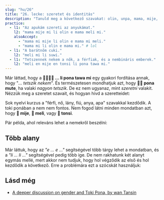 ```yaml
---
slug: "hu/26"
title: "26. lecke: szeretet és identitás"
description: "Tanuld meg a következő szavakat: olin, unpa, mama, mije, meli, tonsi, en!"
practice:
  - l1: "Az apukám szereti az anyukámat."
    l2: "mama mije mi li olin e mama meli mi."
    alsoAccept:
      - "mama mi mije li olin e mama mi meli."
      - "mama mi li olin e mama mi." # lol
  - l1: "A barátnőm cuki."
    l2: "meli mi li suwi."
  - l1: "Tetszennek nekem a nők, a férfiak, és a nembináris emberek."
    l2: "meli en mije en tonsi li pona tawa mi."
---
```



Már láttad, hogy a **󱤧󱥔󱥩󱤴 ... li pona tawa mi** egy gyakori fordítása annak, hogy "*... tetszik nekem*". És természetesen mondhatjuk azt, hogy **󱥔󱤼 pona mute**, ha valaki *nagyon tetszik*. De ez nem ugyanaz, mint *szeretni* valakit. Nézzük meg a szeretet szavait, és hogyan hívd a szeretteidet:

<List>
  <Word sl="olin" m="szeretni" />
  <Word sl="unpa" m="szexelni" />
  <Word sl="mama" m="szülő" />
  <Word sl="mije" m="férfi, 'férfias'/maszkulin ember, férj; hím" />
  <Word sl="meli" m="nő, 'nőies'/feminin ember, feleség; nőstény" />
  <Word sl="tonsi" m="nembináris; transz" />
</List>

Sok nyelvi kurzus a "férfi, nő, lány, fiú, anya, apa" szavakkal kezdődik. A toki ponában a nem nem fontos. Nem fogod látni minden mondatban azt, hogy **󱤵 mije**, **󱤳 meli**, vagy **󱥾 tonsi**.

<List>
    <Sentence sl="mi olin e mije mi." m="Szeretem a férjemet."/>
    <Sentence sl="mama o!" m="Anya! (vagy) Apa!"/>
    <Sentence sl="mi olin e meli." m="Szeretem a lányokat."/>
</List>

Pár példa, ahol releváns lehet a nemekről beszélni:

<List>
  <Sentence sl="len mi li mije." m="Az öltözködésem maszkulin." />
  <Sentence sl="jan olin mi li tonsi." m="A párom nembináris." />
  <Sentence sl="mi meli e sijelo mi kepeken misikeke." m="Nőiesebbé teszem a testemet gyógyszerrel." />
</List>

## Több alany

Már láttuk, hogy az *"e ... e ..."* segítségével több tárgy lehet a mondatban, és a *"li ... li ..."* segítségével pedig több ige. De nem rakhatunk két alanyt egymás mellé, mert akkor nem tudjuk, hogy hol végződik az első és hol kezdődik a következő. Erre a problémára ezt a szócskát használjuk:

<List>
  <Word sl="en" m="összecsatolja az alanyokat" />
  <Sentence sl="mi en ona li toki." m="Én és ő beszélgetünk." />
  <Sentence sl="soweli en waso li utala." m="Az állat és a madár harcol." />
  <Sentence sl="meli en mije li unpa." m="A nő és a férfi szexelnek." />
</List>

<Practice exercises={frontmatter.practice} client:load />

## Lásd még
* [A deeper discussion on gender and Toki Pona, by wan Tansin](https://www.tamz.in/toki_mi/there-is-no-gender-in-toki-pona/)
